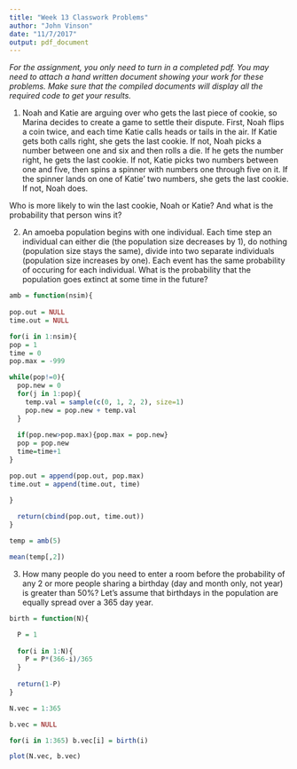 ```yaml
---
title: "Week 13 Classwork Problems"
author: "John Vinson"
date: "11/7/2017"
output: pdf_document
---
```


*For the assignment, you only need to turn in a completed pdf. You may need to attach a hand written document showing your work for these problems.  Make sure that the compiled documents will display all the required code to get your results.*

\vspace{12pt}

1. Noah and Katie are arguing over who gets the last piece of cookie, so Marina decides to create a game to settle their dispute. First, Noah flips a coin twice, and each time Katie calls heads or tails in the air. If Katie gets both calls right, she gets the last cookie. If not, Noah picks a number between one and six and then rolls a die. If he gets the number right, he gets the last cookie. If not, Katie picks two numbers between one and five, then spins a spinner with numbers one through five on it. If the spinner lands on one of Katie' two numbers, she gets the last cookie. If not, Noah does.

Who is more likely to win the last cookie, Noah or Katie? And what is the probability that person wins it?

2. An amoeba population begins with one individual. Each time step an individual can either die (the population size decreases by 1), do nothing (population size stays the same), divide into two separate individuals (population size increases by one). Each event has the same probability of occuring for each individual.  What is the probability that the population goes extinct at some time in the future?

```r
amb = function(nsim){
  
pop.out = NULL
time.out = NULL

for(i in 1:nsim){
pop = 1
time = 0
pop.max = -999

while(pop!=0){
  pop.new = 0
  for(j in 1:pop){
    temp.val = sample(c(0, 1, 2, 2), size=1)
    pop.new = pop.new + temp.val
  }
  
  if(pop.new>pop.max){pop.max = pop.new}
  pop = pop.new
  time=time+1
}

pop.out = append(pop.out, pop.max)
time.out = append(time.out, time)

}
  
  return(cbind(pop.out, time.out))
}

temp = amb(5)

mean(temp[,2])
```

3. How many people do you need to enter a room before the probability of any 2 or more people sharing a birthday (day and month only, not year) is greater than 50%? Let's assume that birthdays in the population are equally spread over a 365 day year. 

```r
birth = function(N){

  P = 1
  
  for(i in 1:N){
    P = P*(366-i)/365
  }
  
  return(1-P)
}

N.vec = 1:365

b.vec = NULL

for(i in 1:365) b.vec[i] = birth(i)

plot(N.vec, b.vec)
```


